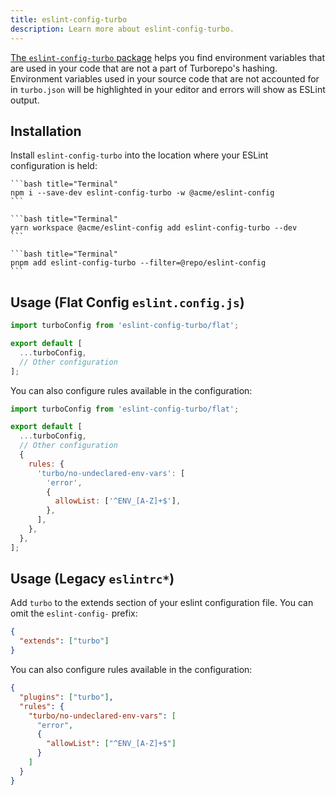 ```yaml
---
title: eslint-config-turbo
description: Learn more about eslint-config-turbo.
---
```



[The `eslint-config-turbo` package](https://www.npmjs.com/package/eslint-config-turbo) helps you find environment variables that are used in your code that are not a part of Turborepo's hashing. Environment variables used in your source code that are not accounted for in `turbo.json` will be highlighted in your editor and errors will show as ESLint output.

## Installation

Install `eslint-config-turbo` into the location where your ESLint configuration is held:

<PackageManagerTabs>
  <Tab>

    ```bash title="Terminal"
    npm i --save-dev eslint-config-turbo -w @acme/eslint-config
    ```

  </Tab>
  <Tab>

    ```bash title="Terminal"
    yarn workspace @acme/eslint-config add eslint-config-turbo --dev
    ```

  </Tab>
  <Tab>

    ```bash title="Terminal"
    pnpm add eslint-config-turbo --filter=@repo/eslint-config
    ```

  </Tab>
</PackageManagerTabs>

## Usage (Flat Config `eslint.config.js`)

```js title="./packages/eslint-config/base.js"
import turboConfig from 'eslint-config-turbo/flat';

export default [
  ...turboConfig,
  // Other configuration
];
```

You can also configure rules available in the configuration:

```js title="./packages/eslint-config/base.js"
import turboConfig from 'eslint-config-turbo/flat';

export default [
  ...turboConfig,
  // Other configuration
  {
    rules: {
      'turbo/no-undeclared-env-vars': [
        'error',
        {
          allowList: ['^ENV_[A-Z]+$'],
        },
      ],
    },
  },
];
```

## Usage (Legacy `eslintrc*`)

Add `turbo` to the extends section of your eslint configuration file. You can omit the `eslint-config-` prefix:

```json title="./packages/eslint-config/base.json"
{
  "extends": ["turbo"]
}
```

You can also configure rules available in the configuration:

```json title="./packages/eslint-config/base.json"
{
  "plugins": ["turbo"],
  "rules": {
    "turbo/no-undeclared-env-vars": [
      "error",
      {
        "allowList": ["^ENV_[A-Z]+$"]
      }
    ]
  }
}
```
